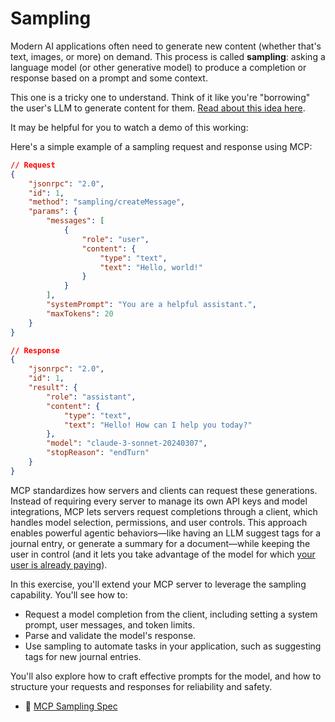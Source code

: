 # Sampling

Modern AI applications often need to generate new content (whether that's text,
images, or more) on demand. This process is called **sampling**: asking a
language model (or other generative model) to produce a completion or response
based on a prompt and some context.

This one is a tricky one to understand. Think of it like you're "borrowing" the
user's LLM to generate content for them.
[Read about this idea here](https://www.epicai.pro/how-to-use-sampling-in-mcp-borrow-the-users-llm-o7nk3).

It may be helpful for you to watch a demo of this working:

<EpicVideo url="https://www.epicai.pro/using-mcp-sampling-in-vs-code-insiders-dd12d" />

Here's a simple example of a sampling request and response using MCP:

```json
// Request
{
	"jsonrpc": "2.0",
	"id": 1,
	"method": "sampling/createMessage",
	"params": {
		"messages": [
			{
				"role": "user",
				"content": {
					"type": "text",
					"text": "Hello, world!"
				}
			}
		],
		"systemPrompt": "You are a helpful assistant.",
		"maxTokens": 20
	}
}
```

```json
// Response
{
	"jsonrpc": "2.0",
	"id": 1,
	"result": {
		"role": "assistant",
		"content": {
			"type": "text",
			"text": "Hello! How can I help you today?"
		},
		"model": "claude-3-sonnet-20240307",
		"stopReason": "endTurn"
	}
}
```

MCP standardizes how servers and clients can request these generations. Instead
of requiring every server to manage its own API keys and model integrations, MCP
lets servers request completions through a client, which handles model
selection, permissions, and user controls. This approach enables powerful
agentic behaviors—like having an LLM suggest tags for a journal entry, or
generate a summary for a document—while keeping the user in control (and it lets
you take advantage of the model for which
[your user is already paying](https://www.epicai.pro/the-cost-effective-promise-of-model-context-protocol-mcp-jnwt3)).

In this exercise, you'll extend your MCP server to leverage the sampling
capability. You'll see how to:

- Request a model completion from the client, including setting a system prompt,
  user messages, and token limits.
- Parse and validate the model's response.
- Use sampling to automate tasks in your application, such as suggesting tags
  for new journal entries.

You'll also explore how to craft effective prompts for the model, and how to
structure your requests and responses for reliability and safety.

- 📜 [MCP Sampling Spec](https://modelcontextprotocol.io/specification/2025-03-26/client/sampling)

